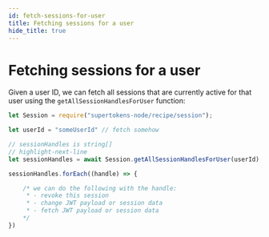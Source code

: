 ```yaml
---
id: fetch-sessions-for-user
title: Fetching sessions for a user
hide_title: true
---
```



<!-- COPY DOCS -->
<!-- ./session/common-customizations/sessions/fetch-sessions-for-user.mdx -->


# Fetching sessions for a user

Given a user ID, we can fetch all sessions that are currently active for that user using the `getAllSessionHandlesForUser` function:

<BackendSDKTabs>
<TabItem value="nodejs">

```jsx
let Session = require("supertokens-node/recipe/session");

let userId = "someUserId" // fetch somehow

// sessionHandles is string[]
// highlight-next-line
let sessionHandles = await Session.getAllSessionHandlesForUser(userId);

sessionHandles.forEach((handle) => {

    /* we can do the following with the handle:
     * - revoke this session
     * - change JWT payload or session data
     * - fetch JWT payload or session data
    */
})
```
</TabItem>
</BackendSDKTabs>

